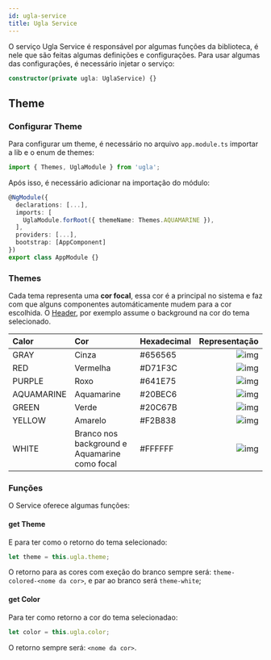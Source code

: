 ```yaml
---
id: ugla-service
title: Ugla Service
---
```


O serviço Ugla Service é responsável por algumas funções da biblioteca, é nele que são feitas algumas definições e configurações.
Para usar algumas das configurações, é necessário injetar o serviço:

```typescript
constructor(private ugla: UglaService) {}
```

## Theme

### Configurar Theme
Para configurar um theme, é necessário no arquivo `app.module.ts` importar a lib e o enum de themes:

```typescript
import { Themes, UglaModule } from 'ugla';
```

Após isso, é necessário adicionar na importação do módulo:

```typescript
@NgModule({
  declarations: [...],
  imports: [
    UglaModule.forRoot({ themeName: Themes.AQUAMARINE }),
  ],
  providers: [...],
  bootstrap: [AppComponent]
})
export class AppModule {}
```

### Themes
Cada tema representa uma **cor focal**, essa cor é a principal no sistema e faz com que alguns componentes automáticamente mudem para a cor escolhida.
O [Header](/docs/components/header), por exemplo assume o background na cor do tema selecionado.

Calor       | Cor                                           | Hexadecimal | Representação
:---------- | :-------------------------------------------- | ----------- | -----------:
GRAY        | Cinza                                         | #656565     | ![img](../../static/services/gray.png)
RED         | Vermelha                                      | #D71F3C     | ![img](../../static/services/red.png)
PURPLE      | Roxo                                          | #641E75     | ![img](../../static/services/purple.png)
AQUAMARINE  | Aquamarine                                    | #20BEC6     | ![img](../../static/services/aquamarine.png)
GREEN       | Verde                                         | #20C67B     | ![img](../../static/services/green.png)
YELLOW      | Amarelo                                       | #F2B838     | ![img](../../static/services/yellow.png)
WHITE       | Branco nos background e Aquamarine como focal | #FFFFFF     | ![img](../../static/services/white.png)

### Funções
O Service oferece algumas funções:

#### get Theme
E para ter como o retorno do tema selecionado:
```typescript
let theme = this.ugla.theme;
```
O retorno para as cores com exeção do branco sempre será: `theme-colored-<nome da cor>`, e par ao branco será `theme-white`;

#### get Color
Para ter como retorno a cor do tema selecionadao: 
```typescript
let color = this.ugla.color;
```
O retorno sempre será: `<nome da cor>`.
